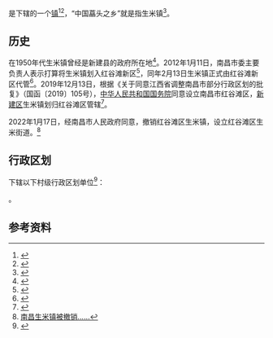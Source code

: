 {{中国乡级行政区
|地名出处 = 传说[[许真君|许真君]]的叔父由西山推米上街，行至街头，忽闻其家升天成仙，仰望云端，车覆于街头，遗米于地，后人称此镇为生米街。 <ref>{{Cite web |url=http://www.ycdmw.com/result.aspx?id=36012200011111000003 |title=地名查询 |access-date=2014-10-11 |archive-url=https://web.archive.org/web/20141017134605/http://www.ycdmw.com/result.aspx?id=36012200011111000003 |archive-date=2014-10-17 |dead-url=yes }}</ref>
|36/01/13/100/000}}

'''{{PAGENAMEBASE}}'''是{{PRC admin/fullname|36/01/13/100/000|3}}下辖的一个[[行政建制镇|镇]]<ref>{{PRC admin/ref sgc|{{PRC admin/parent|36/01/13/100/000}}}}</ref><ref name=xzqh>{{Cite web|url=http://hgt.nc.gov.cn/mlhgt/alone.jhtml?id=269|title=行政区划|access-date=2019-12-25|archive-url=https://web.archive.org/web/20180720182944/http://hgt.nc.gov.cn/mlhgt/alone.jhtml?id=269|archive-date=2018-07-20|dead-url=yes}}</ref>，“中国藠头之乡”就是指生米镇<ref>{{cite news|url=http://jiangxi.jxnews.com.cn/system/2012/03/10/011919591.shtml|archiveurl=https://web.archive.org/web/20130624142134/http://jiangxi.jxnews.com.cn/system/2012/03/10/011919591.shtml|archivedate=2013-06-24|date=2012-03-10|title=生米划归红谷滩 拉开大昌北建设大幕？<nowiki>[</nowiki>图<nowiki>]</nowiki>|accessdate=2013-10-07|dead-url=no}}</ref>。

== 历史 ==
在1950年代生米镇曾经是新建县的政府所在地<ref>{{cite web|url=http://xinjian.gov.cn/zzxz/ArticleShow.asp?ArticleID=272|archiveurl=https://web.archive.org/web/20071012171334/http://xinjian.gov.cn/zzxz/ArticleShow.asp?ArticleID=272|archivedate=2007-10-12|title=乡镇概况}}</ref>。2012年1月11日，南昌市委主要负责人表示打算将生米镇划入红谷滩新区<ref>{{cite news|url=http://jiangxi.jxnews.com.cn/system/2012/01/13/011875804.shtml|archiveurl=https://web.archive.org/web/20140328161604/http://jiangxi.jxnews.com.cn/system/2012/01/13/011875804.shtml|archivedate=2014-03-28|date=2012-01-13|title=生米镇拟划入红谷滩 九龙湖成南昌扩容“新引擎”<nowiki>[</nowiki>图<nowiki>]</nowiki>|accessdate=2013-10-07|dead-url=no}}</ref>，同年2月13日生米镇正式由红谷滩新区代管<ref>{{Cite web|url=http://jiangxi.jxnews.com.cn/system/2012/02/13/011896217.shtml|title=新建县生米镇正式划归红谷滩新区管辖|access-date=2013-10-07|archive-url=https://web.archive.org/web/20150509115716/http://jiangxi.jxnews.com.cn/system/2012/02/13/011896217.shtml|archive-date=2015-05-09|dead-url=no}}</ref>。2019年12月13日，根据《关于同意江西省调整南昌市部分行政区划的批复》（国函〔2019〕105号），[[中华人民共和国国务院|中华人民共和国国务院]]同意设立南昌市红谷滩区，[[新建区|新建区]]生米镇划归红谷滩区管辖<ref>{{Cite web|url=http://www.jiangxi.gov.cn/art/2019/12/25/art_4969_1277028.html|title=江西省人民政府关于调整南昌市部分行政区划的通知|access-date=2019-12-25|archive-date=2021-01-08|archive-url=https://web.archive.org/web/20210108092557/http://www.jiangxi.gov.cn/art/2019/12/25/art_4969_1277028.html|dead-url=no}}</ref>。

2022年1月17日，经南昌市人民政府同意，撤销红谷滩区生米镇，设立红谷滩区生米街道。<ref>[https://www.163.com/dy/article/GU1NJ4TT05509IQZ.html 南昌生米镇被撤销……]</ref>
== 行政区划 ==
{{PAGENAMEBASE}}下辖以下村级行政区划单位<ref>{{PRC admin/ref sgc|36/01/13/100/000}}</ref>：

{{PRC admin/children|36/01/13/100/000}}。

== 参考资料 ==
{{reflist}}

{{江西行政区划小作品}}
{{PRC admin/navcat|36/01/13/100/000}}